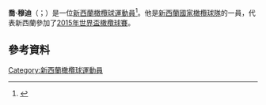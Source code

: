 {{expand|time=2015-11-22T07:29:11+00:00}}
'''喬·穆迪'''（{{lang-en|Joe Moody}}；{{bd|1988年|9月18日}}）是一位[[新西蘭|新西蘭]][[橄欖球|橄欖球]][[運動員|運動員]]<ref name=ABSquad>{{cite news | url = http://allblacks.com/news/22895/All-Blacks-squad-named-for-Investec-Rugby-Championship | title = All Blacks squad named for Investec Rugby Championship | publisher = [[New_Zealand_Rugby_Union|New Zealand Rugby Union]] | date = 4 August 2013 | accessdate = 4 August 2013 | archive-url = https://web.archive.org/web/20130805184150/http://allblacks.com/news/22895/All-Blacks-squad-named-for-Investec-Rugby-Championship | archive-date = 2013-08-05 | dead-url = yes }}</ref>。他是[[新西蘭國家橄欖球隊|新西蘭國家橄欖球隊]]的一員，代表新西蘭參加了[[2015年世界盃橄欖球賽|2015年世界盃橄欖球賽]]。
==參考資料==
{{Reflist}}
[[Category:新西蘭橄欖球運動員|Category:新西蘭橄欖球運動員]]